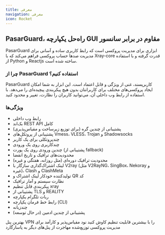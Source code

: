 ```yaml
---
title: معرفی
navigation: معرفی
icon: Rocket
---
```


<h2>PasarGuard، راه‌حل یکپارچه GUI مقاوم در برابر سانسور</h2>

PasarGuard ابزاری برای مدیریت پروکسی است که رابط کاربری ساده و آسانی برای مدیریت صدها حساب پروکسی فراهم می‌کند که با Xray-core قدرت گرفته و با استفاده از Python و Reactjs ساخته شده است.

<h3>چرا از PasarGuard استفاده کنیم؟</h3>

PasarGuard کاربرپسند، غنی از ویژگی و قابل اعتماد است. این ابزار به شما امکان ایجاد پروکسی‌های مختلف برای کاربرانتان بدون هیچ پیکربندی پیچیده‌ای را می‌دهد. با استفاده از رابط وب داخلی آن، می‌توانید کاربران را نظارت، تغییر و محدود کنید.

<h3>ویژگی‌ها</h3>

<ul>
  <li>رابط وب داخلی</li>
  <li>بک‌اند REST API کامل</li>
  <li>پشتیبانی از چندین گره (برای توزیع زیرساخت و مقیاس‌پذیری)</li>
  <li>پشتیبانی از پروتکل‌های Vmess، VLESS، Trojan و Shadowsocks</li>
  <li>چندپروتکلی برای یک کاربر</li>
  <li>چندکاربری روی یک ورودی</li>
  <li>چندین ورودی روی یک پورت (پشتیبانی از fallback)</li>
  <li>محدودیت‌های ترافیک و تاریخ انقضا</li>
  <li>محدودیت ترافیک دوره‌ای (مثل روزانه، هفتگی و غیره)</li>
  <li>لینک اشتراک‌گذاری سازگار با V2ray (مثل V2RayNG، SingBox، Nekoray و غیره)، Clash و ClashMeta</li>
  <li>تولیدکننده خودکار لینک اشتراک و QR کد</li>
  <li>نظارت سیستم و آمار ترافیک</li>
  <li>پیکربندی قابل تنظیم xray</li>
  <li>پشتیبانی از TLS و REALITY</li>
  <li>ربات تلگرام یکپارچه</li>
  <li>رابط خط فرمان یکپارچه (CLI)</li>
  <li>چندزبانه</li>
  <li>پشتیبانی از چندین ادمین (در حال توسعه)</li>
</ul>

<Cards>
  <Card title="پنل" href="/panel">
    بهترین پنل VPN را با بیشترین قابلیت تنظیم کاوش کنید
  </Card>

  <Card title="نود" href="/node">
    نود مقیاس‌پذیر و کارآمد برای مدیریت پروکسی توزیع‌شده
  </Card>

  <Card title="راهنماهای مهاجرت" href="/migration">
    مهاجرت از پنل‌های دیگر به پاسارگارد
  </Card>
</Cards>